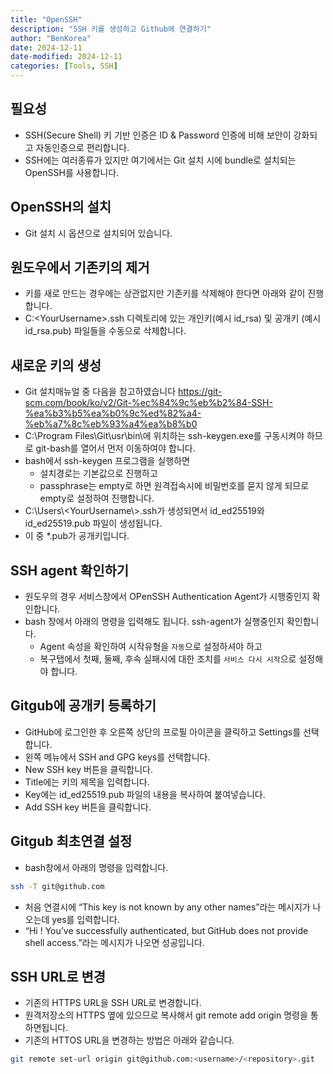 ```yaml
---
title: "OpenSSH"
description: "SSH 키를 생성하고 Github에 연결하기"
author: "BenKorea"
date: 2024-12-11
date-modified: 2024-12-11
categories: [Tools, SSH] 
---
```


## 필요성
-   SSH(Secure Shell) 키 기반 인증은 ID & Password 인증에 비해 보안이 강화되고 자동인증으로 편리합니다.
-   SSH에는 여러종류가 있지만 여기에서는 Git 설치 시에 bundle로 설치되는 OpenSSH를 사용합니다.

## OpenSSH의 설치
-   Git 설치 시 옵션으로 설치되어 있습니다.

## 원도우에서 기존키의 제거
-   키를 새로 만드는 경우에는 상관없지만 기존키를 삭제해야 한다면 아래와 같이 진행합니다.
-   C:\Users\<YourUsername\>.ssh 디렉토리에 있는 개인키(예시 id_rsa) 및 공개키 (예시 id_rsa.pub) 파일들을 수동으로 삭제합니다.

## 새로운 키의 생성
-   Git 설치매뉴얼 중 다음을 참고하였습니다 <https://git-scm.com/book/ko/v2/Git-%ec%84%9c%eb%b2%84-SSH-%ea%b3%b5%ea%b0%9c%ed%82%a4-%eb%a7%8c%eb%93%a4%ea%b8%b0>
-   C:\\Program Files\\Git\\usr\\bin\\에 위치하는 ssh-keygen.exe를 구동시켜야 하므로 git-bash를 열어서 먼저 이동하여야 합니다.
-   bash에서 ssh-keygen 프로그램을 실행하면
    -   설치경로는 기본값으로 진행하고
    -   passphrase는 empty로 하면 원격접속시에 비밀번호를 묻지 않게 되므로 empty로 설정하여 진행합니다.
-   C:\\Users\\<YourUsername\\>.ssh가 생성되면서 id_ed25519와 id_ed25519.pub 파일이 생성됩니다.  
-   이 중 *.pub가 공개키입니다.

## SSH agent 확인하기
-   원도우의 경우 서비스창에서 OPenSSH Authentication Agent가 시행중인지 확인합니다.
-   bash 창에서 아래의 명령을 입력해도 됩니다.
ssh-agent가 실행중인지 확인합니다.
    -   Agent 속성을 확인하여 시작유형을 `자동`으로 설정하셔야 하고
    -   복구탭에서 첫째, 둘째, 후속 실패시에 대한 조치를 `서비스 다시 시작`으로 설정해야 합니다.

## Gitgub에 공개키 등록하기
-   GitHub에 로그인한 후 오른쪽 상단의 프로필 아이콘을 클릭하고 Settings를 선택합니다.
-   왼쪽 메뉴에서 SSH and GPG keys를 선택합니다.
-   New SSH key 버튼을 클릭합니다.
-   Title에는 키의 제목을 입력합니다.
-   Key에는 id_ed25519.pub 파일의 내용을 복사하여 붙여넣습니다.
-   Add SSH key 버튼을 클릭합니다.

## Gitgub 최초연결 설정
-   bash창에서 아래의 명령을 입력합니다.
```bash
ssh -T git@github.com
```
-   처음 연결시에 "This key is not known by any other names"라는 메시지가 나오는데 yes를 입력합니다.
-   "Hi <username>! You've successfully authenticated, but GitHub does not provide shell access."라는 메시지가 나오면 성공입니다.

## SSH URL로 변경
-   기존의 HTTPS URL을 SSH URL로 변경합니다.
-   원격저장소의 HTTPS 옆에 있으므로 복사해서 git remote add origin 명령을 통하면됩니다.
-   기존의 HTTOS URL을 변경하는 방법은 아래와 같습니다.

```bash
git remote set-url origin git@github.com:<username>/<repository>.git
```

